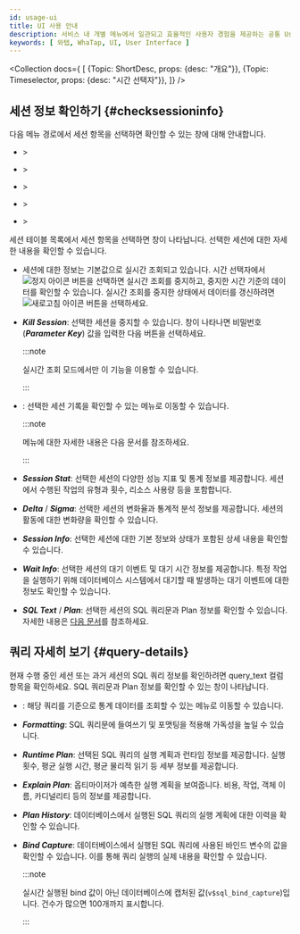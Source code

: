 ```yaml
---
id: usage-ui
title: UI 사용 안내
description: 서비스 내 개별 메뉴에서 일관되고 효율적인 사용자 경험을 제공하는 공통 User Interface(UI) 요소의 사용 방법을 안내합니다.
keywords: [ 와탭, WhaTap, UI, User Interface ]
---
```



<Collection docs={
  [
    {Topic: ShortDesc, props: {desc: "개요"}},
    {Topic: Timeselector, props: {desc: "시간 선택자"}},
  ]}
/>

## 세션 정보 확인하기 {#checksessioninfo}

다음 메뉴 경로에서 세션 항목을 선택하면 확인할 수 있는 <Cmdname sid="session_detail" className="uitext" /> 창에 대해 안내합니다.

* <Cmdname sid="side_dashboard" className="uitext" /> &gt; <Cmdname sid="side_dbMonitoring" className="uitext" />

* <Cmdname sid="side_dashboard" className="uitext" /> &gt; <Cmdname sid="side_multiInstance" className="uitext" />

* <Cmdname sid="side_analysis" className="uitext" /> &gt; <Cmdname sid="side_dbTrendComparison" className="uitext" />

* <Cmdname sid="side_analysis" className="uitext" /> &gt; <Cmdname sid="side_dbLockTree" className="uitext" />

* <Cmdname sid="side_analysis" className="uitext" /> &gt; <Cmdname sid="side_dbWaitAnalysis" className="uitext" />

세션 테이블 목록에서 세션 항목을 선택하면 <Cmdname sid="session_detail" className="uitext" /> 창이 나타납니다. 선택한 세션에 대한 자세한 내용을 확인할 수 있습니다.

<InDoc product="oracle-pro,oracle"><ImgLang img='db-session-details-info-oracle-pro.png' desc='세션 상세 정보' /></InDoc>

* 세션에 대한 정보는 기본값으로 실시간 조회되고 있습니다. 시간 선택자에서 ![정지 아이콘](/img/ico-pause.svg) 버튼을 선택하면 실시간 조회를 중지하고, 중지한 시간 기준의 데이터를 확인할 수 있습니다. 실시간 조회를 중지한 상태에서 데이터를 갱신하려면 ![새로고침 아이콘](/img/ico-refresh.svg) 버튼을 선택하세요.

* ***Kill Session***: 선택한 세션을 중지할 수 있습니다. <Cmdname sid="session_kill" className="uitext" /> 창이 나타나면 비밀번호(***Parameter Key***) 값을 입력한 다음 <Cmdname sid="apply" className="uitext" /> 버튼을 선택하세요.

  :::note

  실시간 조회 모드에서만 이 기능을 이용할 수 있습니다.

  :::

* <Cmdname sid="TTL06721" className="uitext" />: 선택한 세션 기록을 확인할 수 있는 <Cmdname sid="side_sessionHistory" className="uitext" /> 메뉴로 이동할 수 있습니다.

  :::note

  <Cmdname sid="side_sessionHistory" className="uitext" /> 메뉴에 대한 자세한 내용은 <Link to="analysis-session-history">다음 문서</Link>를 참조하세요.

  :::

* ***Session Stat***: 선택한 세션의 다양한 성능 지표 및 통계 정보를 제공합니다. 세션에서 수행된 작업의 유형과 횟수, 리소스 사용량 등을 포함합니다.

* ***Delta*** / ***Sigma***: 선택한 세션의 변화율과 통계적 분석 정보를 제공합니다. 세션의 활동에 대한 변화량을 확인할 수 있습니다.

* ***Session Info***: 선택한 세션에 대한 기본 정보와 상태가 포함된 상세 내용을 확인할 수 있습니다.

* ***Wait Info***: 선택한 세션의 대기 이벤트 및 대기 시간 정보를 제공합니다. 특정 작업을 실행하기 위해 데이터베이스 시스템에서 대기할 때 발생하는 대기 이벤트에 대한 정보도 확인할 수 있습니다.

* ***SQL Text*** / ***Plan***: 선택한 세션의 SQL 쿼리문과 Plan 정보를 확인할 수 있습니다. 자세한 내용은 [다음 문서](#query-details)를 참조하세요.

## 쿼리 자세히 보기 {#query-details}

현재 수행 중인 세션 또는 과거 세션의 SQL 쿼리 정보를 확인하려면 <UI>query_text</UI> 컬럼 항목을 확인하세요. SQL 쿼리문과 Plan 정보를 확인할 수 있는 <Cmdname sid="TTL06224" className="uitext" /> 창이 나타납니다.

<ImgLang img="db-sql-details-new-oracle-pro.png" desc="SQL 상세" />

* <Cmdname sid="BTN06225" className="uitext" />: 해당 쿼리를 기준으로 통계 데이터를 조회할 수 있는 <Cmdname sid="side_dbSqlStat" className="uitext" /> 메뉴로 이동할 수 있습니다.

* ***Formatting***: SQL 쿼리문에 들여쓰기 및 포맷팅을 적용해 가독성을 높일 수 있습니다.

* ***Runtime Plan***: 선택된 SQL 쿼리의 실행 계획과 런타임 정보를 제공합니다. 실행 횟수, 평균 실행 시간, 평균 물리적 읽기 등 세부 정보를 제공합니다.

* ***Explain Plan***: 옵티마이저가 예측한 실행 계획을 보여줍니다. 비용, 작업, 객체 이름, 카디널리티 등의 정보를 제공합니다.

* ***Plan History***: 데이터베이스에서 실행된 SQL 쿼리의 실행 계획에 대한 이력을 확인할 수 있습니다.

* ***Bind Capture***: 데이터베이스에서 실행된 SQL 쿼리에 사용된 바인드 변수의 값을 확인할 수 있습니다. 이를 통해 쿼리 실행의 실제 내용을 확인할 수 있습니다.

  :::note

  실시간 실행된 bind 값이 아닌 데이터베이스에 캡처된 값(`v$sql_bind_capture`)입니다. 건수가 많으면 100개까지 표시합니다.

  :::